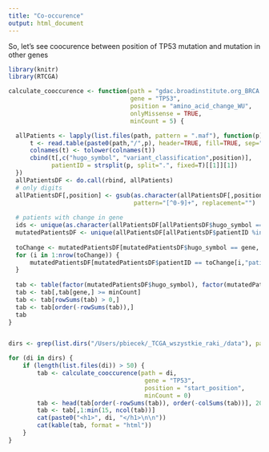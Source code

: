 ```yaml
---
title: "Co-occurence"
output: html_document
---
```


So, let's see coocurence between position of TP53 mutation and mutation in other genes

```r
library(knitr)
library(RTCGA)

calculate_cooccurence <- function(path = "gdac.broadinstitute.org_BRCA.Mutation_Packager_Calls.Level_3.2015020400.0.0/", 
                                  gene = "TP53", 
                                  position = "amino_acid_change_WU",
                                  onlyMissense = TRUE,
                                  minCount = 5) {

  allPatients <- lapply(list.files(path, pattern = ".maf"), function(p) {
      t <- read.table(paste0(path,"/",p), header=TRUE, fill=TRUE, sep="\t", quote="\"")
      colnames(t) <- tolower(colnames(t))
      cbind(t[,c("hugo_symbol", "variant_classification",position)], 
            patientID = strsplit(p, split=".", fixed=T)[[1]][1])
  })
  allPatientsDF <- do.call(rbind, allPatients)
  # only digits
  allPatientsDF[,position] <- gsub(as.character(allPatientsDF[,position]), 
                                   pattern="[^0-9]+", replacement="")
  
  # patients with change in gene
  ids <- unique(as.character(allPatientsDF[allPatientsDF$hugo_symbol == gene,"patientID"]))
  mutatedPatientsDF <- unique(allPatientsDF[allPatientsDF$patientID %in% ids,])
  
  toChange <- mutatedPatientsDF[mutatedPatientsDF$hugo_symbol == gene, ]
  for (i in 1:nrow(toChange)) {
      mutatedPatientsDF[mutatedPatientsDF$patientID == toChange[i,"patientID"],position] = toChange[i,position]
  }
  
  tab <- table(factor(mutatedPatientsDF$hugo_symbol), factor(mutatedPatientsDF[,position]))
  tab <- tab[,tab[gene,] >= minCount]
  tab <- tab[rowSums(tab) > 0,]
  tab <- tab[order(-rowSums(tab)),]
  tab
}


dirs <- grep(list.dirs("/Users/pbiecek/_TCGA_wszystkie_raki_/data"), pattern="Mutation_Packager_Calls", value = TRUE)

for (di in dirs) {
    if (length(list.files(di)) > 50) {
        tab <- calculate_cooccurence(path = di, 
                                      gene = "TP53", 
                                      position = "start_position",
                                      minCount = 0)
        tab <- head(tab[order(-rowSums(tab)), order(-colSums(tab))], 20)
        tab <- tab[,1:min(15, ncol(tab))]
        cat(paste0("<h1>", di, "</h1>\n\n"))
        cat(kable(tab, format = "html"))
    }
}

```

